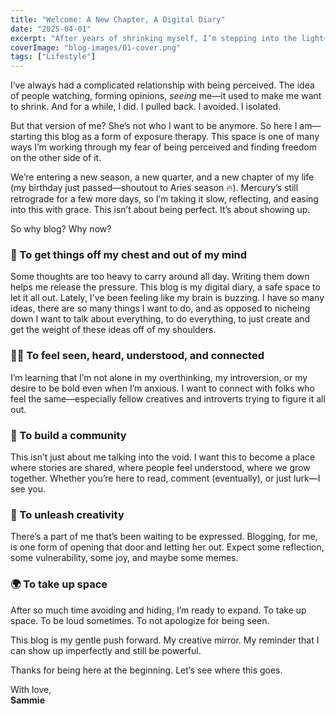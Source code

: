 ```yaml
---
title: "Welcome: A New Chapter, A Digital Diary"
date: "2025-04-01"
excerpt: "After years of shrinking myself, I’m stepping into the light—one blog post at a time. Here’s to exposure therapy, creative release, and claiming space."
coverImage: "blog-images/01-cover.png"
tags: ["Lifestyle"]
---
```


I’ve always had a complicated relationship with being perceived. The idea of people watching, forming opinions, *seeing* me—it used to make me want to shrink. And for a while, I did. I pulled back. I avoided. I isolated. 

But that version of me? She’s not who I want to be anymore. So here I am—starting this blog as a form of exposure therapy. This space is one of many ways I’m working through my fear of being perceived and finding freedom on the other side of it.

We’re entering a new season, a new quarter, and a new chapter of my life (my birthday just passed—shoutout to Aries season 🔥). Mercury’s still retrograde for a few more days, so I’m taking it slow, reflecting, and easing into this with grace. This isn’t about being perfect. It’s about showing up.

So why blog? Why now?

### 🧠 To get things off my chest and out of my mind

Some thoughts are too heavy to carry around all day. Writing them down helps me release the pressure. This blog is my digital diary, a safe space to let it all out.
Lately, I've been feeling like my brain is buzzing. I have so many ideas, there are so many things I want to do, and as opposed to nicheing down I want to talk about everything, to do everything, to just create and get the weight of these ideas off of my shoulders.

### 🫶🏽 To feel seen, heard, understood, and connected

I’m learning that I’m not alone in my overthinking, my introversion, or my desire to be bold even when I’m anxious. I want to connect with folks who feel the same—especially fellow creatives and introverts trying to figure it all out.

### 🌱 To build a community

This isn’t just about me talking into the void. I want this to become a place where stories are shared, where people feel understood, where we grow together. Whether you’re here to read, comment (eventually), or just lurk—I see you.

### 🎨 To unleash creativity

There’s a part of me that’s been waiting to be expressed. Blogging, for me, is one form of opening that door and letting her out. Expect some reflection, some vulnerability, some joy, and maybe some memes.

### 🌍 To take up space

After so much time avoiding and hiding, I’m ready to expand. To take up space. To be loud sometimes. To not apologize for being seen.

This blog is my gentle push forward. My creative mirror. My reminder that I can show up imperfectly and still be powerful.

Thanks for being here at the beginning. Let’s see where this goes.

With love,  
**Sammie**
